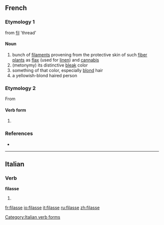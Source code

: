 ==French==

===Etymology 1===
from [[fil]] 'thread'

====Noun====
{{fr-noun|f}}

# bunch of [[filament]]s provening from the protective skin of such [[fiber plant]]s as [[flax]] (used for [[linen]]) and [[cannabis]]
# (metonymy) its distinctive [[bleak]] color
# something of that color, especially [[blond]] hair
# a yellowish-blond haired person

===Etymology 2===
From {{l|fr|filer}}

{{cleanup|fr}}

====Verb form====
{{fr-verb-form}}

# {{conjugation of|filer||1|s|imperf|sub|lang=fr}}

===References===
* {{NPLarousse}}

----

==Italian==

===Verb===
'''filasse'''

# {{form of|[[third-person|Third-person]] [[singular]] [[imperfect subjunctive]]|[[filare#Italian|filare]]|lang=Italian}}

[[Category:Italian verb forms]]

[[fr:filasse]]
[[io:filasse]]
[[it:filasse]]
[[ru:filasse]]
[[zh:filasse]]